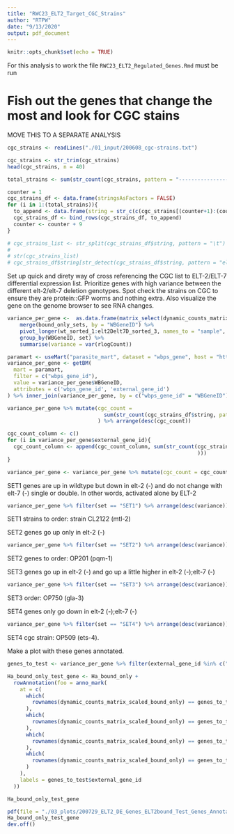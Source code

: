 ```yaml
---
title: "RWC23_ELT2_Target_CGC_Strains"
author: "RTPW"
date: "9/13/2020"
output: pdf_document
---
```


```r
knitr::opts_chunk$set(echo = TRUE)
```

For this analysis to work the file `RWC23_ELT2_Regulated_Genes.Rmd` must be run

# Fish out the genes that change the most and look for CGC stains

MOVE THIS TO A SEPARATE ANALYSIS

```r
cgc_strains <- readLines("./01_input/200608_cgc-strains.txt")

cgc_strains <- str_trim(cgc_strains)
head(cgc_strains, n = 40)

total_strains <- sum(str_count(cgc_strains, pattern = "-----------------------------------------------------------------------------"))

counter = 1
cgc_strains_df <- data.frame(stringsAsFactors = FALSE)
for (i in 1:(total_strains)){
  to_append <- data.frame(string = str_c(c(cgc_strains[(counter+1):(counter+8)]), collapse = "\t"), stringsAsFactors = FALSE)
  cgc_strains_df <- bind_rows(cgc_strains_df, to_append)
  counter <- counter + 9
}

# cgc_strains_list <- str_split(cgc_strains_df$string, pattern = "\t")
# 
# str(cgc_strains_list)
# cgc_strains_df$string[str_detect(cgc_strains_df$string, pattern = "elt-2")]
```

Set up quick and direty way of cross referencing the CGC list to ELT-2/ELT-7 differential expression list. Prioritize genes with high variance between the different elt-2/elt-7 deletion genotypes. Spot check the strains on CGC to ensure they are protein::GFP worms and nothing extra. Also visualize the gene on the genome browser to see RNA changes.

```r
variance_per_gene <-  as.data.frame(matrix_select(dynamic_counts_matrix, l1_bound_list$WBGeneID)) %>% rownames_to_column(var = "WBGeneID") %>% 
    merge(bound_only_sets, by = "WBGeneID") %>% 
    pivot_longer(wt_sorted_1:elt2Delt7D_sorted_3, names_to = "sample", values_to = "rlogCount") %>%
    group_by(WBGeneID, set) %>%
    summarise(variance = var(rlogCount))

paramart <- useMart("parasite_mart", dataset = "wbps_gene", host = "https://parasite.wormbase.org", port = 443)
variance_per_gene <- getBM(
  mart = paramart,
  filter = c("wbps_gene_id"),
  value = variance_per_gene$WBGeneID,
  attributes = c('wbps_gene_id', 'external_gene_id')
) %>% inner_join(variance_per_gene, by = c("wbps_gene_id" = "WBGeneID"))

variance_per_gene %>% mutate(cgc_count = 
                               sum(str_count(cgc_strains_df$string, pattern = "elt-2"))
                             ) %>% arrange(desc(cgc_count))

cgc_count_column <- c()
for (i in variance_per_gene$external_gene_id){
  cgc_count_column <- append(cgc_count_column, sum(str_count(cgc_strains_df$string, pattern = paste(i, "(?![:digit:])", sep = "")
                                                             )))
}

variance_per_gene <- variance_per_gene %>% mutate(cgc_count = cgc_count_column)
```

SET1 genes are up in wildtype but down in elt-2 (-) and do not change with elt-7 (-) single or double. In other words, activated alone by ELT-2

```r
variance_per_gene %>% filter(set == "SET1") %>% arrange(desc(variance))
```

SET1 strains to order: strain CL2122 (mtl-2)

SET2 genes go up only in elt-2 (-)

```r
variance_per_gene %>% filter(set == "SET2") %>% arrange(desc(variance)) %>% filter(cgc_count > 1)
```

SET2 genes to order: OP201 (pqm-1)

SET3 genes go up in elt-2 (-) and go up a little higher in elt-2 (-);elt-7 (-)

```r
variance_per_gene %>% filter(set == "SET3") %>% arrange(desc(variance))
```

SET3 order: OP750 (gla-3)

SET4 genes only go down in elt-2 (-);elt-7 (-)

```r
variance_per_gene %>% filter(set == "SET4") %>% arrange(desc(variance))
```

SET4 cgc strain: OP509 (ets-4).  

Make a plot with these genes annotated.  

```r

genes_to_test <- variance_per_gene %>% filter(external_gene_id %in% c("ets-4", "gla-3", "mtl-2", "pqm-1")) %>% select(wbps_gene_id, external_gene_id)

Ha_bound_only_test_gene <- Ha_bound_only +
  rowAnnotation(foo = anno_mark(
    at = c(
      which(
        rownames(dynamic_counts_matrix_scaled_bound_only) == genes_to_test$wbps_gene_id[1]
      ),
      which(
        rownames(dynamic_counts_matrix_scaled_bound_only) == genes_to_test$wbps_gene_id[2]
      ),
      which(
        rownames(dynamic_counts_matrix_scaled_bound_only) == genes_to_test$wbps_gene_id[3]
      ),
      which(
        rownames(dynamic_counts_matrix_scaled_bound_only) == genes_to_test$wbps_gene_id[4]
      )
    ),
    labels = genes_to_test$external_gene_id
  ))

Ha_bound_only_test_gene

pdf(file = "./03_plots/200729_ELT2_DE_Genes_ELT2bound_Test_Genes_Annotated.pdf", width = 5, height = 5)
Ha_bound_only_test_gene
dev.off()
```

